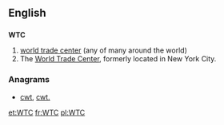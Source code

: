 ==English==

==={{initialism}}===
'''WTC'''
# [[world trade center]] (any of many around the world)
# The [[World Trade Center]], formerly located in New York City.

===Anagrams===
* [[cwt#English|cwt]], [[cwt.#English|cwt.]]

[[et:WTC]]
[[fr:WTC]]
[[pl:WTC]]